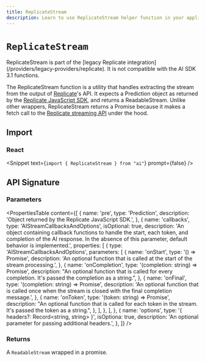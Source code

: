 ```yaml
---
title: ReplicateStream
description: Learn to use ReplicateStream helper function in your application.
---
```


# `ReplicateStream`

<Note type="warning">
  ReplicateStream is part of the [legacy Replicate
  integration](/providers/legacy-providers/replicate). It is not compatible with
  the AI SDK 3.1 functions.
</Note>

The ReplicateStream function is a utility that handles extracting the stream from the output of [Replicate](https://replicate.com)'s API. It expects a Prediction object as returned by the [Replicate JavaScript SDK](https://github.com/replicate/replicate-javascript), and returns a ReadableStream. Unlike other wrappers, ReplicateStream returns a Promise because it makes a fetch call to the [Replicate streaming API](https://github.com/replicate/replicate-javascript#streaming) under the hood.

## Import

### React

<Snippet text={`import { ReplicateStream } from "ai"`} prompt={false} />

## API Signature

### Parameters

<PropertiesTable
  content={[
    {
      name: 'pre',
      type: 'Prediction',
      description: 'Object returned by the Replicate JavaScript SDK.',
    },
    {
      name: 'callbacks',
      type: 'AIStreamCallbacksAndOptions',
      isOptional: true,
      description:
        'An object containing callback functions to handle the start, each token, and completion of the AI response. In the absence of this parameter, default behavior is implemented.',
      properties: [
        {
          type: 'AIStreamCallbacksAndOptions',
          parameters: [
            {
              name: 'onStart',
              type: '() => Promise<void>',
              description:
                'An optional function that is called at the start of the stream processing.',
            },
            {
              name: 'onCompletion',
              type: '(completion: string) => Promise<void>',
              description:
                "An optional function that is called for every completion. It's passed the completion as a string.",
            },
            {
              name: 'onFinal',
              type: '(completion: string) => Promise<void>',
              description:
                'An optional function that is called once when the stream is closed with the final completion message.',
            },
            {
              name: 'onToken',
              type: '(token: string) => Promise<void>',
              description:
                "An optional function that is called for each token in the stream. It's passed the token as a string.",
            },
          ],
        },
      ],
    },
    {
      name: 'options',
      type: '{ headers?: Record<string, string> }',
      isOptiona: true,
      description: 'An optional parameter for passing additional headers.',
    },
  ]}
/>

### Returns

A `ReadableStream` wrapped in a promise.
